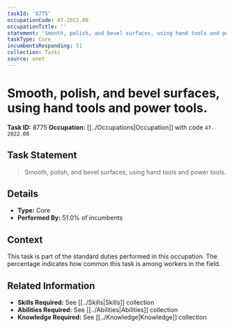 ```yaml
---
taskId: '8775'
occupationCode: 47-2022.00
occupationTitle: ''
statement: 'Smooth, polish, and bevel surfaces, using hand tools and power tools.'
taskType: Core
incumbentsResponding: 51
collection: Tasks
source: onet
---
```

# Smooth, polish, and bevel surfaces, using hand tools and power tools.

**Task ID:** 8775
**Occupation:** [[../Occupations|Occupation]] with code `47-2022.00`

## Task Statement

> Smooth, polish, and bevel surfaces, using hand tools and power tools.

## Details

- **Type:** Core
- **Performed By:** 51.0% of incumbents

## Context

This task is part of the standard duties performed in this occupation. The percentage indicates how common this task is among workers in the field.

## Related Information

- **Skills Required:** See [[../Skills|Skills]] collection
- **Abilities Required:** See [[../Abilities|Abilities]] collection
- **Knowledge Required:** See [[../Knowledge|Knowledge]] collection

